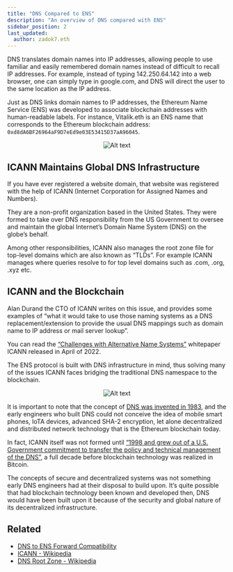 ```yaml
---
title: "DNS Compared to ENS"
description: "An overview of DNS compared with ENS"
sidebar_position: 2
last_updated:
  author: zadok7.eth
---
```



DNS translates domain names into IP addresses, allowing people to use familiar and easily remembered domain names instead of difficult to recall IP addresses. For example, instead of typing 142.250.64.142 into a web browser, one can simply type in google.com, and DNS will direct the user to the same location as the IP address.

Just as DNS links domain names to IP addresses, the Ethereum Name Service (ENS) was developed to associate blockchain addresses with human-readable labels. For instance, Vitalik.eth is an ENS name that corresponds to the Ethereum blockchain address: `0xd8dA6BF26964aF9D7eEd9e03E53415D37aA96045`.

<div align="center">

![Alt text](https://dnstoens.com/images/what-is-ens-resolving-eth.gif "ENS name resolution")

</div>

## ICANN Maintains Global DNS Infrastructure

If you have ever registered a website domain, that website was registered with the help of ICANN (Internet Corporation for Assigned Names and Numbers).

They are a non-profit organization based in the United States. They were formed to take over DNS responsibility from the US Government to oversee and maintain the global Internet’s Domain Name System (DNS) on the globe’s behalf.

Among other responsibilities, ICANN also manages the root zone file for top-level domains which are also known as “TLDs”. For example ICANN manages where queries resolve to for top level domains such as .com, .org, .xyz etc.

## ICANN and the Blockchain

Alan Durand the CTO of ICANN writes on this issue, and provides some examples of “what it would take to use those naming systems as a DNS replacement/extension to provide the usual DNS mappings such as domain name to IP address or mail server lookup”.

You can read the [“Challenges with Alternative Name Systems”](https://www.icann.org/en/system/files/files/octo-034-27apr22-en.pdf) whitepaper ICANN released in April of 2022.

The ENS protocol is built with DNS infrastructure in mind, thus solving many of the issues ICANN faces bridging the traditional DNS namespace to the blockchain.

<div align="center">

![Alt text](https://dnstoens.com/images/dns1983.png "DNS invention")

</div>

It is important to note that the concept of  [DNS was invented in 1983](https://www.rfc-editor.org/rfc/rfc882), and the early engineers who built DNS could not conceive the idea of mobile smart phones, IoTA devices, advanced SHA-2 encryption, let alone decentralized and distributed network technology that is the Ethereum blockchain today.

In fact, ICANN itself was not formed until [“1998 and grew out of a U.S. Government commitment to transfer the policy and technical management of the DNS”](https://www.icann.org/history), a full decade before blockchain technology was realized in Bitcoin.

The concepts of secure and decentralized systems was not something early DNS engineers had at their disposal to build upon. It’s quite possible that had blockchain technology been known and developed then, DNS would have been built upon it because of the security and global nature of its decentralized infrastructure. 


## Related

* [DNS to ENS Forward Compatibility](dns-to-ens-forward)
* [ICANN - Wikipedia](https://en.wikipedia.org/wiki/ICANN)
* [DNS Root Zone - Wikipedia](https://en.wikipedia.org/wiki/DNS_root_zone)

